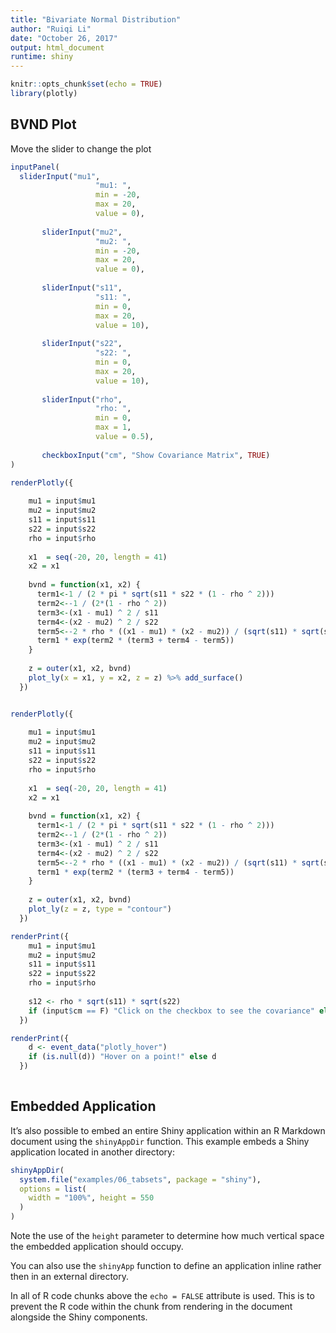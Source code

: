 ```yaml
---
title: "Bivariate Normal Distribution"
author: "Ruiqi Li"
date: "October 26, 2017"
output: html_document
runtime: shiny
---
```


```r
knitr::opts_chunk$set(echo = TRUE)
library(plotly)
```

## BVND Plot
Move the slider to change the plot

```r
inputPanel(
  sliderInput("mu1",
                   "mu1: ",
                   min = -20,
                   max = 20,
                   value = 0),
       
       sliderInput("mu2",
                   "mu2: ",
                   min = -20,
                   max = 20,
                   value = 0),
       
       sliderInput("s11",
                   "s11: ",
                   min = 0,
                   max = 20,
                   value = 10),
       
       sliderInput("s22",
                   "s22: ",
                   min = 0,
                   max = 20,
                   value = 10),
       
       sliderInput("rho",
                   "rho: ",
                   min = 0,
                   max = 1,
                   value = 0.5),
       
       checkboxInput("cm", "Show Covariance Matrix", TRUE)
)

renderPlotly({
    
    mu1 = input$mu1
    mu2 = input$mu2
    s11 = input$s11
    s22 = input$s22
    rho = input$rho
    
    x1  = seq(-20, 20, length = 41)
    x2 = x1
    
    bvnd = function(x1, x2) {
      term1<-1 / (2 * pi * sqrt(s11 * s22 * (1 - rho ^ 2)))
      term2<--1 / (2*(1 - rho ^ 2))
      term3<-(x1 - mu1) ^ 2 / s11
      term4<-(x2 - mu2) ^ 2 / s22
      term5<--2 * rho * ((x1 - mu1) * (x2 - mu2)) / (sqrt(s11) * sqrt(s22))
      term1 * exp(term2 * (term3 + term4 - term5))
    }
    
    z = outer(x1, x2, bvnd)
    plot_ly(x = x1, y = x2, z = z) %>% add_surface()
  })


renderPlotly({
    
    mu1 = input$mu1
    mu2 = input$mu2
    s11 = input$s11
    s22 = input$s22
    rho = input$rho
    
    x1  = seq(-20, 20, length = 41)
    x2 = x1
    
    bvnd = function(x1, x2) {
      term1<-1 / (2 * pi * sqrt(s11 * s22 * (1 - rho ^ 2)))
      term2<--1 / (2*(1 - rho ^ 2))
      term3<-(x1 - mu1) ^ 2 / s11
      term4<-(x2 - mu2) ^ 2 / s22
      term5<--2 * rho * ((x1 - mu1) * (x2 - mu2)) / (sqrt(s11) * sqrt(s22))
      term1 * exp(term2 * (term3 + term4 - term5))
    }
    
    z = outer(x1, x2, bvnd)
    plot_ly(z = z, type = "contour")
  })

renderPrint({
    mu1 = input$mu1
    mu2 = input$mu2
    s11 = input$s11
    s22 = input$s22
    rho = input$rho
    
    s12 <- rho * sqrt(s11) * sqrt(s22)
    if (input$cm == F) "Click on the checkbox to see the covariance" else s12
  })

renderPrint({
    d <- event_data("plotly_hover")
    if (is.null(d)) "Hover on a point!" else d
  })
  
```

## Embedded Application

It's also possible to embed an entire Shiny application within an R Markdown document using the `shinyAppDir` function. This example embeds a Shiny application located in another directory:

```r
shinyAppDir(
  system.file("examples/06_tabsets", package = "shiny"),
  options = list(
    width = "100%", height = 550
  )
)
```

Note the use of the `height` parameter to determine how much vertical space the embedded application should occupy.

You can also use the `shinyApp` function to define an application inline rather then in an external directory.

In all of R code chunks above the `echo = FALSE` attribute is used. This is to prevent the R code within the chunk from rendering in the document alongside the Shiny components.



